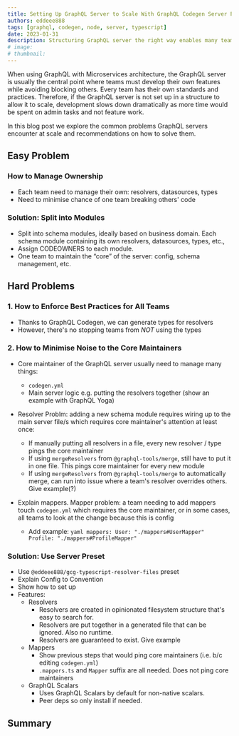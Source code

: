 ```yaml
---
title: Setting Up GraphQL Server to Scale With GraphQL Codegen Server Preset
authors: eddeee888
tags: [graphql, codegen, node, server, typescript]
date: 2023-01-31
description: Structuring GraphQL server the right way enables many teams to work in harmony while minimising runtime risks.
# image: 
# thumbnail: 
---
```


When using GraphQL with Microservices architecture, the GraphQL server is usually the central point where teams must develop their own features while avoiding blocking others. Every team has their own standards and practices. Therefore, if the GraphQL server is not set up in a structure to allow it to scale, development slows down dramatically as more time would be spent on admin tasks and not feature work.

In this blog post we explore the common problems GraphQL servers encounter at scale and recommendations on how to solve them.

## Easy Problem

### How to Manage Ownership

* Each team need to manage their own: resolvers, datasources, types
* Need to minimise chance of one team breaking others' code

### Solution: Split into Modules

* Split into schema modules, ideally based on business domain. Each schema module containing its own resolvers, datasources, types, etc.,
* Assign CODEOWNERS to each module.
* One team to maintain the “core” of the server: config, schema management, etc.

## Hard Problems

### 1. How to Enforce Best Practices for All Teams

* Thanks to GraphQL Codegen, we can generate types for resolvers
* However, there's no stopping teams from *NOT* using the types

### 2. How to Minimise Noise to the Core Maintainers

* Core maintainer of the GraphQL server usually need to manage many things:
  * `codegen.yml`
  * Main server logic e.g. putting the resolvers together (show an example with GraphQL Yoga)

* Resolver Problm: adding a new schema module requires wiring up to the main server file/s which requires core maintainer's attention at least once:
  * If manually putting all resolvers in a file, every new resolver / type pings the core maintainer
  * If using `mergeResolvers` from `@graphql-tools/merge`, still have to put it in one file. This pings core maintainer for every new module
  * If using `mergeResolvers` from `@graphql-tools/merge` to automatically merge, can run into issue where a team's resolver overrides others. Give example(?)

* Explain mappers. Mapper problem: a team needing to add mappers touch `codegen.yml` which requires the core maintainer, or in some cases, all teams to look at the change because this is config
  * Add example:
        ```yaml
        mappers:
          User: "./mappers#UserMapper"
          Profile: "./mappers#ProfileMapper"
        ```

### Solution: Use Server Preset

* Use `@eddeee888/gcg-typescript-resolver-files` preset
* Explain Config to Convention
* Show how to set up
* Features:
  * Resolvers
    * Resolvers are created in opinionated filesystem structure that's easy to search for.
    * Resolvers are put together in a generated file that can be ignored. Also no runtime.
    * Resolvers are guaranteed to exist. Give example
  * Mappers
    * Show previous steps that would ping core maintainers (i.e. b/c editing `codegen.yml`)
    * `.mappers.ts` and `Mapper` suffix are all needed. Does not ping core maintainers
  * GraphQL Scalars
    * Uses GraphQL Scalars by default for non-native scalars.
    * Peer deps so only install if needed.

## Summary

